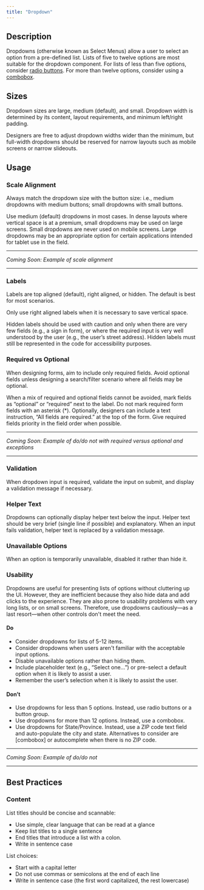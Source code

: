 ```yaml
---
title: "Dropdown"
---
```

## Description 

Dropdowns (otherwise known as Select Menus) allow a user to select an option from a pre-defined list. Lists of five to twelve options are most suitable for the dropdown component. For lists of less than five options, consider [radio buttons](https://interstate-staging.awsgdmshednp.manheim.com/docs/components/selection-and-input-components/radio-button). For more than twelve options, consider using a [combobox](https://interstate-staging.awsgdmshednp.manheim.com/docs/components/selection-and-input-components/combobox). 

## Sizes 

Dropdown sizes are large, medium (default), and small. Dropdown width is determined by its content, layout requirements, and minimum left/right padding. 

Designers are free to adjust dropdown widths wider than the minimum, but full-width dropdowns should be reserved for narrow layouts such as mobile screens or narrow slideouts. 

## Usage 

### Scale Alignment 

Always match the dropdown size with the button size: i.e., medium dropdowns with medium buttons; small dropdowns with small buttons. 

Use medium (default) dropdowns in most cases. In dense layouts where vertical space is at a premium, small dropdowns may be used on large screens. Small dropdowns are never used on mobile screens. Large dropdowns may be an appropriate option for certain applications intended for tablet use in the field. 

***
*Coming Soon: Example of scale alignment*
***

### Labels 

Labels are top aligned (default), right aligned, or hidden. The default is best for most scenarios. 

Only use right aligned labels when it is necessary to save vertical space. 

Hidden labels should be used with caution and only when there are very few fields (e.g., a sign in form), or where the required input is very well understood by the user (e.g., the user’s street address). Hidden labels must still be represented in the code for accessibility purposes. 

### Required vs Optional 

When designing forms, aim to include only required fields. Avoid optional fields unless designing a search/filter scenario where all fields may be optional. 

When a mix of required and optional fields cannot be avoided, mark fields as “optional” or “required” next to the label. Do not mark required form fields with an asterisk (\*). Optionally, designers can include a text instruction, “All fields are required.” at the top of the form. Give required fields priority in the field order when possible. 

***
*Coming Soon: Example of do/do not with required versus optional and exceptions*
***

### Validation 

When dropdown input is required, validate the input on submit, and display a validation message if necessary. 

### Helper Text 

Dropdowns can optionally display helper text below the input. Helper text should be very brief (single line if possible) and explanatory. When an input fails validation, helper text is replaced by a validation message. 

### Unavailable Options 

When an option is temporarily unavailable, disabled it rather than hide it. 

### Usability 

Dropdowns are useful for presenting lists of options without cluttering up the UI. However, they are inefficient because they also hide data and add clicks to the experience. They are also prone to usability problems with very long lists, or on small screens. Therefore, use dropdowns cautiously—as a last resort—when other controls don't meet the need. 

#### Do 

- Consider dropdowns for lists of 5-12 items. 
- Consider dropdowns when users aren't familiar with the acceptable input options. 
- Disable unavailable options rather than hiding them. 
- Include placeholder text (e.g., “Select one…”) or pre-select a default option when it is likely to assist a user. 
- Remember the user’s selection when it is likely to assist the user. 

#### Don’t 

- Use dropdowns for less than 5 options. Instead, use radio buttons or a button group. 
- Use dropdowns for more than 12 options. Instead, use a combobox. 
- Use dropdowns for State/Province. Instead, use a ZIP code text field and auto-populate the city and state. Alternatives to consider are [combobox] or autocomplete when there is no ZIP code. 
***
*Coming Soon: Example of do/do not*
***
## Best Practices  

### Content 

List titles should be concise and scannable: 
- Use simple, clear language that can be read at a glance 
- Keep list titles to a single sentence 
- End titles that introduce a list with a colon. 
- Write in sentence case 

List choices: 
- Start with a capital letter 
- Do not use commas or semicolons at the end of each line 
- Write in sentence case (the first word capitalized, the rest lowercase) 
